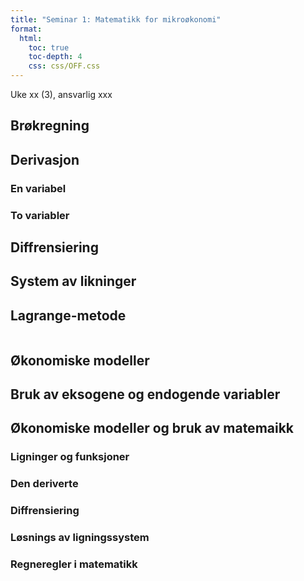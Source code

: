 ```yaml
---
title: "Seminar 1: Matematikk for mikroøkonomi"
format:
  html:
    toc: true
    toc-depth: 4
    css: css/OFF.css
---
```


Uke xx (3), ansvarlig xxx

## Brøkregning

## Derivasjon
### En variabel
### To variabler

## Diffrensiering

## System av likninger

## Lagrange-metode

```r

```

## Økonomiske modeller

## Bruk av eksogene og endogende variabler

## Økonomiske modeller og bruk av matemaikk

### Ligninger og funksjoner

### Den deriverte

### Diffrensiering

### Løsnings av ligningssystem

### Regneregler i matematikk

